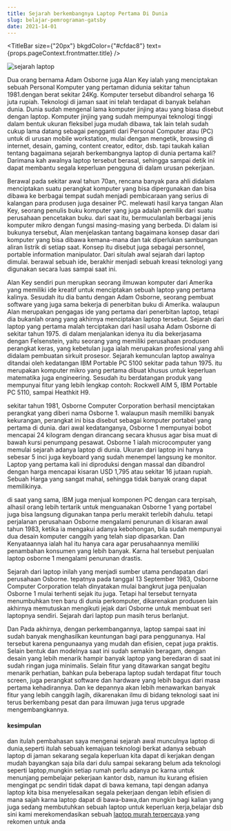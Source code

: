 ```yaml
---
title: Sejarah berkembangnya Laptop Pertama Di Dunia
slug: belajar-pemrograman-gatsby
date: 2021-14-01
---
```



<TitleBar
  size={"20px"}
  bkgdColor={"#cfdac8"}
  text={props.pageContext.frontmatter.title}
/>

![sejarah laptop](./grosir-laptop-tangerang-sejarah.jpg)



Dua orang bernama Adam Osborne juga Alan Key ialah yang menciptakan sebuah Personal Komputer yang pertaman didunia sekitar tahun 1981.dengan berat sekitar 24Kg. Komputer tersebut dibandrol seharga 16 juta rupiah.
Teknologi di jaman saat ini telah terdapat di banyak belahan dunia. Dunia sudah mengenal lama komputer jinjing atau yang biasa disebut dengan laptop. Komputer jinjing yang  sudah mempunyai teknologi tinggi dalam bentuk ukuran fleksibel juga mudah dibawa, tak lain telah sudah cukup lama datang sebagai pengganti dari Personal Computer atau (PC) untuk di urusan mobile workstation, mulai dengan mengetik, browsing di internet, desain, gaming, content creator, editor, dsb.
tapi taukah kalian tentang bagaimana sejarah berkembangnya laptop di dunia pertama kali? Darimana kah awalnya laptop tersebut berasal, sehingga sampai detik ini dapat membantu segala keperluan pengguna di dalam urusan pekerjaan.

Berawal pada sekitar awal tahun 70an, rencana banyak para ahli didalam menciptakan suatu perangkat komputer yang bisa dipergunakan dan bisa dibawa ke berbagai tempat sudah menjadi pembicaraan yang serius di kalangan para produsen juga desainer PC. melewati hasil karya tangan Alan Key, seorang penulis buku komputer yang juga adalah  pemilik dari suatu perusahaan pencetakan buku. dari saat itu, bermuculanlah berbagai jenis komputer mikro dengan fungsi masing-masing yang berbeda.
Di dalam isi bukunya tersebut, Alan menjelaskan tantang bagaimana konsep dasar dari komputer yang bisa dibawa kemana-mana dan tak diperlukan sambungan aliran listrik di setiap saat. Konsep itu disebut juga sebagai personnel, portable information manipulator. Dari situlah awal sejarah dari laptop dimulai. berawal sebuah ide, berakhir menjadi sebuah kreasi teknologi yang digunakan secara luas sampai saat ini.

Alan Key sendiri pun merupkan seorang ilmuwan komputer dari Amerika yang memiliki ide kreatif  untuk menciptakan sebuah laptop yang pertama kalinya. Sesudah itu dia bantu dengan Adam Osborne, seorang pembuat software yang juga sama bekerja di penerbitan buku di Amerika.
walaupun Alan merupakan pengagas ide yang pertama dari penerbitan laptop, tetapi dia bukanlah orang yang akhirnya menciptakan laptop tersebut. Sejarah dari laptop yang  pertama malah terciptakan dari hasil usaha Adam Osborne di sekitar tahun 1975. di dalam menjalankan idenya itu dia bekerjasama dengan Felsenstein, yaitu seorang yang memiliki perusahaan produsen perangkat keras, yang kebetulan juga ialah merupakan profesional yang ahli didalam pembuatan sirkuit prosesor.
Sejarah kemunculan laptop awalnya ditandai oleh kedatangan IBM Portable PC 5100 sekitar pada tahun 1975. itu merupakan komputer mikro yang pertama dibuat khusus untuk keperluan matematika juga engineering. Sesudah itu berdatangan produk yang mempunyai fitur yang lebih lengkap contoh: Rockwell AIM 5, IBM Portable PC 5110, sampai Heathkit H9.

 sekitar tahun 1981, Osborne Computer Corporation berhasil menciptakan perangkat yang diberi nama Osborne 1. walaupun masih memiliki banyak kekurangan, perangkat ini bisa disebut sebagai komputer portabel yang pertama di dunia. dari awal kedatanganya, Osborne 1 mempunyai bobot mencapai 24 kilogram dengan dirancang secara khusus agar bisa muat di bawah kursi penumpang pesawat. Osborne 1 ialah microcomputer yang memulai sejarah adanya laptop di dunia. Ukuran dari laptop ini hanya sebesar 5 inci juga  keyboard yang sudah menempel langsung ke monitor. Laptop yang pertama kali ini diproduksi dengan massal dan dibandrol dengan harga mencapai  kisaran USD 1,795 atau sekitar 16 jutaan rupiah. Sebuah Harga yang sangat mahal, sehingga tidak banyak orang dapat memilikinya.

di saat yang sama, IBM juga menjual komponen PC dengan cara terpisah, alhasil orang lebih tertarik  untuk menguanakan Osborne 1 yang portabel juga bisa langsung digunakan tanpa perlu merakit terlebih dahulu. tetapi perjalanan perusahaan Osborne mengalami penurunan di kisaran awal tahun 1983, ketika ia mengakui adanya kebohongan, bila sudah mempunyai dua desain komputer canggih yang telah siap dipasarkan. Dan Kenyataannya ialah hal itu hanya cara agar perusahaannya memiliki penambahan konsumen yang lebih banyak. Karna hal tersebut penjualan laptop osborne 1 mengalami penurunan drastis.


Sejarah dari laptop inilah yang menjadi sumber utama pendapatan dari perusahaan Osborne. tepatnya pada tanggal 13 September 1983, Osborne Computer Corporation telah dinyatakan mulai bangkrut juga penjualan Osborne 1 mulai terhenti sejak itu juga. Tetapi  hal tersebut ternyata menumbuhkan tren baru di dunia perkomputer, dikarenakan produsen lain akhirnya memutuskan mengikuti jejak dari Osborne untuk membuat seri laptopnya sendiri. Sejarah dari laptop pun masih terus berlanjut.

Dan Pada akhirnya, dengan perkembangannya, laptop sampai saat ini sudah banyak menghasilkan keuntungan bagi para penggunanya. Hal tersebut karena pengunaanya yang mudah dan efisien, cepat juga praktis. Selain bentuk dan modelnya  saat ini sudah semakin beragam, dengan desain yang lebih menarik hampir banyak laptop yang beredaran di saat ini sudah ringan juga minimalis. Selain fitur yang ditawarkan sangat begitu menarik perhatian,  bahkan pula beberapa laptop sudah terdapat fitur touch screen, juga perangkat software dan hardware yang lebih bagus dari masa pertama kehadirannya. Dan ke depannya akan lebih menawarkan banyak fitur yang lebih canggih lagih, dikarenakan ilmu di bidang teknologi saat ini terus berkembang pesat dan para ilmuwan juga terus  upgrade mengembangkannya.

<h4> kesimpulan </h4>

dan itulah pembahasan saya mengenai sejarah awal munculnya laptop di dunia,seperti itulah sebuah kemajuan teknologi berkat adanya sebuah laptop di jaman sekarang segala keperluan kita dapat di kerjakan dengan mudah bayangkan saja bila dari dulu sampai sekarang belum ada teknologi seperti laptop,mungkin setiap rumah perlu adanya pc karna untuk menunjang pembelajar pekerjaan kantor dsb, namun itu kurang efisien mengingat pc sendiri tidak dapat di bawa kemana, tapi dengan adanya laptop kita bisa menyelesaikan segala pekerjaan dengan lebih efisien di mana sajah karna laptop dapat di bawa-bawa,dan mungkin bagi kalian yang juga sedang membutuhkan sebuah laptop untuk keperluan kerja,belajar dsb sini kami merekomendasikan sebuah [laptop murah terpercaya](https://grosirlaptop.xyz/).yang rekomen untuk anda
